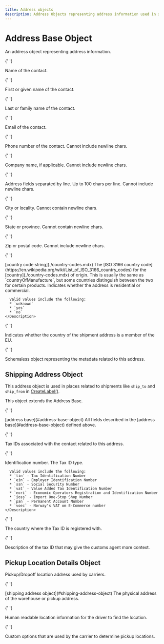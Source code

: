 ```yaml
---
title: Address objects
description: Address Objects representing address information used in shipments.
---
```


# Address Base Object

An address object representing address information.

<Reference>

{' '}

<Field name="name" type="string" nullable={true}>
  <Description>Name of the contact.</Description>
</Field>

{' '}

<Field name="first_name" type="string" nullable={true}>
  <Description>First or given name of the contact.</Description>
</Field>

{' '}

<Field name="last_name" type="string" nullable={true}>
  <Description>Last or family name of the contact.</Description>
</Field>

{' '}

<Field name="email" type="string" nullable={true}>
  <Description>Email of the contact.</Description>
</Field>

{' '}

<Field name="phone_number" type="string" nullable={true}>
  <Description>
    Phone number of the contact. Cannot include newline chars.
  </Description>
</Field>

{' '}

<Field name="company_name" type="string" nullable={true}>
  <Description>
    Company name, if applicable. Cannot include newline chars.
  </Description>
</Field>

{' '}

<Field name="address_lines[]" type="string[]" nullable={true}>
  <Description>
    Address fields separated by line. Up to 100 chars per line. Cannot include
    newline chars.
  </Description>
</Field>

{' '}

<Field name="city_locality" type="string" nullable={true}>
  <Description>City or locality. Cannot contain newline chars.</Description>
</Field>

{' '}

<Field name="state_province" type="string" nullable={true}>
  <Description>State or province. Cannot contain newline chars.</Description>
</Field>

{' '}

<Field name="postal_code" type="string" nullable={false}>
  <Description>Zip or postal code. Cannot include newline chars.</Description>
</Field>

{' '}

<Field name="country_code" nullable={false}>
  <Type>[country code string](./country-codes.mdx)</Type>
  <Description>
    The [ISO 3166 country
    code](https://en.wikipedia.org/wiki/List_of_ISO_3166_country_codes) for the
    [country](./country-codes.mdx) of origin. This is usually the same as
    `countryOfManufacture`, but some countries distinguish between the two for
    certain products.
  </Description>
</Field>

  <Field name="address_residential_indicator" type="string" nullable={true}>
    <Description>
      Indicates whether the address is residential or commercial.

      Valid values include the following:
      * `unknown`
      * `yes`
      * `no`
    </Description>

  </Field>

{' '}

<Field name="is_eu" type="boolean" nullable={true}>
  <Description>
    Indicates whether the country of the shipment address is a member of the EU.
  </Description>
</Field>

{' '}

<Field name="address_metadata" type="object" nullable={true}>
  <Description>
    Schemaless object representing the metadata related to this address.
  </Description>
</Field>

</Reference>

## Shipping Address Object

This address object is used in places related to shipments like `ship_to` and `ship_from` in [CreateLabel()](./methods/create-label.mdx).

This object extends the Address Base.

<Reference>

{' '}

<Field name="...Address Base" nullable={false}>
  <Type>[address base](#address-base-object)</Type>
  <Description>
    All fields described in the [address base](#address-base-object) defined
    above.
  </Description>
</Field>

{' '}

<Field name="tax_identifiers" type="object" nullable={true}>
  <Description>
    Tax IDs associated with the contact related to this address.
  </Description>
</Field>

{' '}

<Field name="tax_identifiers.id" type="string" nullable={false}>
  <Description>Identification number.</Description>
</Field>

  <Field name="tax_identifiers.type" type="string" nullable={false}>
    <Description>
      The Tax ID type.

      Valid values include the following:
      * `tin` - Tax Identification Number
      * `ein` - Employer Identification Number
      * `ssn` - Social Security Number
      * `vat` - Value Added Tax Identification Number
      * `eori` - Economic Operators Registration and Identification Number
      * `ioss` - Import One-Stop Shop Number
      * `pan` - Permanent Account Number
      * `voec` - Norway's VAT on E-Commerce number
    </Description>

  </Field>

{' '}

<Field name="tax_identifiers.registration_county" type="string" nullable={true}>
  <Description>The country where the Tax ID is registered with.</Description>
</Field>

{' '}

<Field name="tax_identifiers.description" type="string" nullable={true}>
  <Description>
    Description of the tax ID that may give the customs agent more context.
  </Description>
</Field>

</Reference>

## Pickup Location Details Object

Pickup/Dropoff location address used by carriers.

<Reference>

{' '}

<Field name="pickup_address" nullable={true}>
  <Type>[shipping address object](#shipping-address-object)</Type>
  <Description>
    The physical address of the warehouse or pickup address.
  </Description>
</Field>

{' '}

<Field name="location_notes" type="string" nullable={true}>
  <Description>
    Human readable location information for the driver to find the location.
  </Description>
</Field>

{' '}

<Field name="pickup_options" type="object" nullable={true}>
  <Description>
    Custom options that are used by the carrier to determine pickup locations.
  </Description>
</Field>

</Reference>
